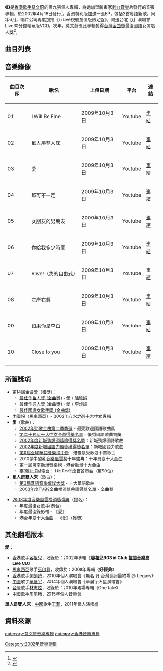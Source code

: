 {{Album infobox | <!-- See Wikipedia:WikiProject_Albums -->
| Name        = i
| Type        = Album
| Artist      = [[莫文蔚|莫文蔚]]
| Cover       = I karen mok.jpg
| Released    = 2002年4月18日
| Recorded    = 2002年
| Genre       = [[國語流行音樂|國語流行音樂]]
| Length      = 
| Label       = [[台灣索尼音樂娛樂|新力音樂]]
| Last album  = [[含情莫莫_全精選|含情莫莫 全精選]]<br>(2002年)
| This album  = '''i'''<br>(2002年)
| Next album  = [[滾石香港黃金十年:莫文蔚精選|滾石香港黃金十年:莫文蔚精選]]<br>(2003年)
}}

'''《i》'''是[[香港|香港]][[歌手|歌手]][[莫文蔚|莫文蔚]]的第九張個人專輯，為她加盟新東家[[台灣索尼音樂娛樂|新力音樂]]后發行的首張專輯，於2002年4月18日發行<ref>{{Cite web|url=http://ent.163.com/edit/020416/020416_118587.html|title=网易娱乐频道--2002年莫文蔚全新专辑：《i》|accessdate=2018-04-18|work=ent.163.com|archive-date=2018-04-18|archive-url=https://web.archive.org/web/20180418161259/http://ent.163.com/edit/020416/020416_118587.html|dead-url=no}}</ref>。香港特別版加送一張EP，包括2首粵語新歌。同年6月，唱片公司再度加推《i+Live視聽加值版限定盤》，附送台北【i】演唱會Live30分鐘精華版VCD。次年，莫文蔚憑此專輯獲得[[金曲獎|台灣金曲獎]]最佳國語女演唱人獎<ref>{{Cite web|url=http://ent.qq.com/a/20131205/012020.htm|title=专访莫文蔚：莫后20年传奇音乐之路|accessdate=2018-04-18|work=娱乐_腾讯网|language=zh-CN|archive-date=2018-04-18|archive-url=https://web.archive.org/web/20180418161357/http://ent.qq.com/a/20131205/012020.htm|dead-url=no}}</ref>。

== 曲目列表 ==
{{Tracklist
| collapsed = 
| headline = 
| font_size = 
| total_length = 

| extra_column = 

| title1 = I Will Be Fine
| note1 = 
| longnote1 = 
| music1 = [[小安|陳信安]]
| lyrics1 = [[李焯雄|李焯雄]]
| arranger1 = [[王治平|王治平]]
| producer1 = 王治平
| extra1 = 
| length1 = 

| title2 = 單人房雙人床
| note2 = 
| longnote2 = 
| music2 = [[鄭華娟|鄭華娟]]
| lyrics2 = 李焯雄
| arranger2 = [[李偲菘|李偲菘]]<br>[[陳科妤|陳科妤]]
| producer2 = 李偲菘
| extra2 = 
| length2 = 

| title3 = 愛
| note3 = 
| longnote3 = 
| music3 = [[陳曉娟|陳曉娟]]
| lyrics3 = 李焯雄
| arranger3 = Terence Teo
| producer3 = 李偲菘
| extra3 = 
| length3 = 

| title4 = 那可不一定
| note4 = 
| longnote4 = 
| music4 = [[王力宏|王力宏]]
| lyrics4 = 李焯雄
| arranger4 = 王繼康
| producer4 = 王力宏
| extra4 = 
| length4 = 

| title5 = 女朋友的男朋友
| note5 = 
| longnote5 = 
| music5 = [[薛忠銘|薛忠銘]]
| lyrics5 = [[林夕|林夕]]
| arranger5 = [[呂紹淳|呂紹淳]]
| producer5 = 薛忠銘
| extra5 = 
| length5 = 

| title6 = 原罪
| note6 = 
| longnote6 = 
| music6 = [[黃韻仁|黃韻仁]]
| lyrics6 = [[管啟源|管啟源]]
| arranger6 = 呂紹淳
| producer6 = 王治平/薛忠銘
| extra6 = 
| length6 = 

| title7 = 你給我多少時間
| note7 = 
| longnote7 = 
| music7 = [[馬怡靜|馬怡靜]]
| lyrics7 = [[周耀輝|周耀輝]]<br>李焯雄
| arranger7 = [[陳飛午|陳飛午]]
| producer7 = 薛忠銘
| extra7 = 
| length7 = 

| title8 = Alive! (我的自由式)
| note8 = 
| longnote8 = OT:[[secret_base_～你給我的東西～|secret base ～你給我的東西～]]
| music8 = Norihiko Machida
| lyrics8 = 李焯雄
| arranger8 = [[鍾成虎|鍾成虎]]
| producer8 = 劉天健
| extra8 = 
| length8 = 

| title9 = 左岸, 右轉
| note9 = 
| longnote9 = 
| music9 = 薛忠銘
| lyrics9 = 李焯雄
| arranger9 = [[王豫民|王豫民]]
| producer9 = 薛忠銘
| extra9 = 
| length9 = 

| title10 = 如果你是李白
| note10 = 
| longnote10 = 
| music10 = 馬怡靜
| lyrics10 = 林夕
| arranger10 = 王治平
| producer10 = 王治平
| extra10 = 
| length10 = 

| title11 = {{le|Close to You|(They Long to Be) Close to You}}
| note11 = 
| longnote11 = 
| music11 = Burt Bacharach
| lyrics11 = Hal David
| arranger11 = 呂紹淳
| producer11 = 薛忠銘
| extra11 = 
| length11 = 
}}

{{Tracklist
| collapsed = yes
| headline = 香港版Bonus Disc
| total_length =
| extra_column = 

| title1 = I Will Be Fine
| note1 = 粵語版
| music1 = 陳信安
| lyrics1 = 周耀輝
| arranger1 = 王治平
| producer1 = 王治平
| extra1 = 
| length1 = 

| title2 = 誰是我的
| note2 = 「你給我多少時間」粵語版
| music2 = 馬怡靜
| lyrics2 = 周耀輝
| arranger2 = 陳飛午
| producer2 = 薛忠銘
| extra2 = 
| length2 = 
}}

{{Tracklist
| collapsed = yes
| headline = 慶功版Bonus VCD
| font_size = 
| total_length = 
| extra_column = 
| longnote_column = 

| title1 = I Will Be Fine
| note1 = live
| longnote1 = 
| extra1 = 
| length1 = 

| title2 = 如果你是李白
| note2 = live
| longnote2 = 
| extra2 =
| length2 = 

| title3 = 單人房雙人床
| note3 = live
| longnote3 = 
| extra3 =
| length3 = 

| title4 = 你給我多少時間
| note4 =live
| longnote4 = 
| extra4 = 
| length4 = 

| title5 = Alive! (我的自由式)
| note5 = live
| longnote5 = 
| extra5 = 
| length5 = 

| title6 = 愛
| note6 = live
| longnote6 = 
| extra6 = 
| length6 = 
}}

==音樂錄像==
{|class="wikitable sortable"
|-
!曲目次序
!歌名
!上傳日期
!平台
!連結
|-
| 01 || I Will Be Fine || 2009年10月3日 || Youtube || [https://www.youtube.com/watch?v=BDhFBx1RmPc 連結]{{Wayback|url=https://www.youtube.com/watch?v=BDhFBx1RmPc |date=20180606081814 }}
|-
| 02 || 單人房雙人床 || 2009年10月3日 || Youtube || [https://www.youtube.com/watch?v=sXK7R9s1xWo 連結]{{Wayback|url=https://www.youtube.com/watch?v=sXK7R9s1xWo |date=20140925172318 }}
|-
| 03 || 愛|| 2009年10月3日 || Youtube || [https://www.youtube.com/watch?v=LbM6Q9HZgDE 連結]{{Wayback|url=https://www.youtube.com/watch?v=LbM6Q9HZgDE |date=20160310014720 }}
|-
| 04 || 那可不一定 || 2009年10月3日 || Youtube || [https://www.youtube.com/watch?v=MB5Akrwwrvc 連結]{{Wayback|url=https://www.youtube.com/watch?v=MB5Akrwwrvc |date=20151216185027 }}
|-
| 05 || 女朋友的男朋友 || 2009年10月3日 || Youtube || [https://www.youtube.com/watch?v=t5QyYvajmoc 連結]{{Wayback|url=https://www.youtube.com/watch?v=t5QyYvajmoc |date=20180606081817 }}
|-
| 06 || 你給我多少時間 || 2009年10月3日 || Youtube || [https://www.youtube.com/watch?v=9Fmqh-T5RT8 連結]{{Wayback|url=https://www.youtube.com/watch?v=9Fmqh-T5RT8 |date=20180614041909 }}
|-
| 07 || Alive!（我的自由式）|| 2009年10月3日 || Youtube || [https://www.youtube.com/watch?v=wnF4xvqaKOk 連結]{{Wayback|url=https://www.youtube.com/watch?v=wnF4xvqaKOk |date=20190216171922 }}
|-
| 08 || 左岸右轉 || 2009年10月3日 || Youtube || [https://www.youtube.com/watch?v=L_dYj-mxpBU 連結]{{Wayback|url=https://www.youtube.com/watch?v=L_dYj-mxpBU |date=20160403003720 }}
|-
| 09 || 如果你是李白 || 2009年10月3日 || Youtube || [https://www.youtube.com/watch?v=xLJNuYgdyjQ 連結]{{Wayback|url=https://www.youtube.com/watch?v=xLJNuYgdyjQ |date=20160322234556 }}
|-
| 10 || Close to you || 2009年10月3日 || Youtube || [https://www.youtube.com/watch?v=Z49HJH07U5k 連結]{{Wayback|url=https://www.youtube.com/watch?v=Z49HJH07U5k |date=20170118122421 }}
|}

==所獲獎項==
{{Col-begin}}
{{Col-2}}
*[[第14屆金曲獎|第14屆金曲獎]]（獲獎）：
**[[最佳作曲人獎_(金曲獎)|最佳作曲人獎 (金曲獎)]] - 愛 / [[陳曉娟|陳曉娟]]
**[[最佳作詞人獎_(金曲獎)|最佳作詞人獎 (金曲獎)]] - 愛 / [[李焯雄|李焯雄]]
**[[最佳國語女歌手獎_(金曲獎)|最佳國語女歌手獎 (金曲獎)]] 
*[[中國報|中國報]]（馬來西亞）- 2002年心水之選十大中文專輯
*'''愛'''（歌曲）：
**[[2002年勁歌金曲第二季季選得獎名單|2002年勁歌金曲第二季季選]] - 最受歡迎國語歌曲獎
**[[第二十五屆十大中文金曲得獎名單|第二十五屆十大中文金曲得獎名單]] - 優秀國語歌曲銅獎
**[[2002年度新城勁爆頒獎禮得獎名單|2002年度新城勁爆頒獎禮得獎名單]]：新城勁爆國語歌曲
**[[2002年度新城國語力頒獎禮得獎名單|2002年度新城國語力頒獎禮得獎名單]]：新城國語力歌曲
**[[全球華語音樂榜中榜|第9屆全球華語音樂榜中榜]] - 港臺最受歡迎十首歌曲
**2010蒙牛酸乳[[音樂風雲榜|音樂風雲榜]]十年盛典：十年港臺十大金曲
**第一屆[[東南勁爆音樂榜|東南勁爆音樂榜]] - 港台勁爆十大金曲
**臺灣[[Hit_FM|Hit FM]]電台： Hit Fm年度百首單曲（第50位）
*'''單人房雙人床'''（歌曲）：
**[[華語音樂傳媒大獎|第3屆華語音樂傳媒大獎]] - 十大華語歌曲
**[[2002年度TVB8金曲榜頒獎典禮得獎名單|2002年度TVB8金曲榜頒獎典禮得獎名單]] - 金曲獎
{{Col-2}}
*[[2003年度音樂風雲榜頒獎盛典得獎名單|2003年度音樂風雲榜頒獎盛典]]（提名）：
**年度最佳女歌手(港台)
**年度最佳錄影帶 - 《愛》
**港台年度十大金曲 - 《愛》（獲獎）
{{col-2}}
{{col-end}}

== 其他翻唱版本 ==
'''愛'''：
*[[香港|香港]]歌手[[容祖兒|容祖兒]]，收錄於：2002年專輯《'''[[容祖兒|容祖兒]]903 id Club [[拉闊音樂會|拉闊音樂會]] Live CD'''》
*[[馬來西亞|馬來西亞]]歌手[[巫啟賢|巫啟賢]]，收錄於：2009年專輯《''' 好經典'''》
*[[香港|香港]]歌手[[何韻詩|何韻詩]]，2010年個人演唱會《無名‧詩 台灣巡迴最終場 @ Legacy》
*[[中國|中國]]歌手[[華晨宇|華晨宇]]，2014年個人演唱會《華晨宇火星演唱會》
*[[台灣|台灣]]歌手[[林志炫|林志炫]]，收錄於：2010年現場專輯《One take》
*[[中國|中國]]歌手[[周笔畅|周笔畅]]，2015年個人音樂會

'''單人房雙人床'''：[[中國|中國]]歌手[[王菲|王菲]]，2011年個人演唱會

== 資料來源 ==
{{reflist}}

{{莫文蔚}}

[[category:莫文蔚音樂專輯|category:莫文蔚音樂專輯]]
[[category:香港音樂專輯|category:香港音樂專輯]]
[[Category:2002年音樂專輯|Category:2002年音樂專輯]]